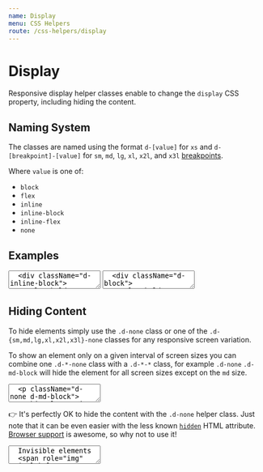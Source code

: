 ```yaml
---
name: Display
menu: CSS Helpers
route: /css-helpers/display
---
```


# Display


Responsive display helper classes enable to change the `display` CSS property,
including hiding the content.

## Naming System

The classes are named using the format `d-[value]` for `xs` and
`d-[breakpoint]-[value]` for `sm`, `md`, `lg`, `xl`, `x2l`, and `x3l`
[breakpoints](/foundation/breakpoints).

Where `value` is one of:

- `block`
- `flex`
- `inline`
- `inline-block`
- `inline-flex`
- `none`

## Examples

<textarea is="docoff-react-preview">
  <div className="d-inline-block">
    <Placeholder>
      <code>.d-inline-block</code>
    </Placeholder>
  </div>
  <div className="d-inline-block">
    <Placeholder>
      <code>.d-inline-block</code>
    </Placeholder>
  </div>
</textarea>

<textarea is="docoff-react-preview">
  <div className="d-block">
    <Placeholder>
      <code>.d-block</code>
    </Placeholder>
  </div>
  <div className="d-block">
    <Placeholder>
      <code>.d-block</code>
    </Placeholder>
  </div>
</textarea>

## Hiding Content

To hide elements simply use the `.d-none` class or one of the
`.d-{sm,md,lg,xl,x2l,x3l}-none` classes for any responsive screen variation.

To show an element only on a given interval of screen sizes you can combine one
`.d-*-none` class with a `.d-*-*` class, for example `.d-none` `.d-md-block`
will hide the element for all screen sizes except on the `md` size.

<textarea is="docoff-react-preview">
  <p className="d-none d-md-block">
    This element is hidden on small screens and it becomes visible on screens
    starting from the <code>md</code> breakpoint.
  </p>
</textarea>

👉 It's perfectly OK to hide the content with the `.d-none` helper class. Just
note that it can be even easier with the less known
[`hidden`](https://developer.mozilla.org/en-US/docs/Web/HTML/Global_attributes/hidden)
HTML attribute. [Browser support](https://caniuse.com/hidden) is awesome, so why
not to use it!

<textarea is="docoff-react-preview">
  Invisible elements
  <span role="img" aria-label="Cannot see monkey">🙈</span>.
  Nothing here!
  <div className="d-none">You cannot see me!</div>
  <div hidden>I am invisible, too</div>
</textarea>
